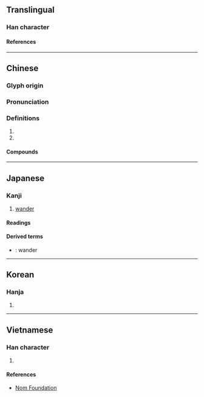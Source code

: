 {{also|遑}}
{{character info}}
==Translingual==

===Han character===
{{Han char|rn=60|rad=彳|as=09|sn=12|four=26214|canj=HOHAG|ids=⿰彳皇}}

====References====
{{Han ref|kx=0369.170|dkj=10178|dj=0695.090|hdz=20835.030|uh=5FA8}}

----

==Chinese==
{{zh-forms}}

===Glyph origin===
{{Han etym}}

===Pronunciation===
{{zh-pron
|m=huáng
|c=wong4
|mc=y
|oc=y
|cat=a,v
}}

===Definitions===
{{zh-hanzi}}

# {{zh-used in|彷徨}}
# {{zh-used in|徨徨}}

====Compounds====
{{zh-der|彷徨|彷徨失措|徊徨|徨徨|徬徨|徬徨失措|徬徨歧路|徬徨歧途}}

----

==Japanese==

===Kanji===
{{ja-kanji|grade=|rs=彳09}}

# [[wander]]

====Readings====
{{ja-readings
|goon=おう<わう
|kanon=こう<くわう
|kun=さまよ-う<さまよ-ふ
}}

====Derived terms====
* {{ja-r|彷徨う|さまよ.う}}: wander

----

==Korean==

===Hanja===
{{ko-hanja|황}}

# {{rfdef|ko|sort=彳09}}

----

==Vietnamese==

===Han character===
{{vi-readings|rs=彳09|reading=hoàng}}

# {{rfdef|vi|sort=彳09}}

====References====
* [http://nomfoundation.org/common/nom_details.php?codepoint=5fa8 Nom Foundation]